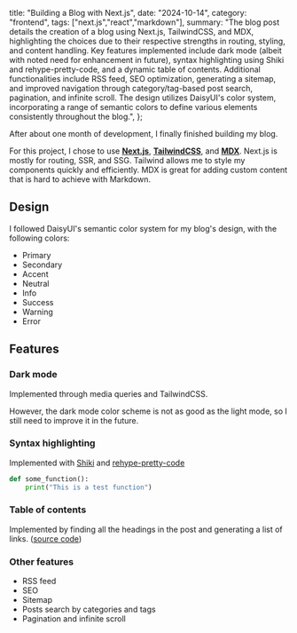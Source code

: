   title: "Building a Blog with Next.js",
  date: "2024-10-14",
  category: "frontend",
  tags: ["next.js","react","markdown"],
  summary: "The blog post details the creation of a blog using Next.js, TailwindCSS, and MDX, highlighting the choices due to their respective strengths in routing, styling, and content handling. Key features implemented include dark mode (albeit with noted need for enhancement in future), syntax highlighting using Shiki and rehype-pretty-code, and a dynamic table of contents. Additional functionalities include RSS feed, SEO optimization, generating a sitemap, and improved navigation through category/tag-based post search, pagination, and infinite scroll. The design utilizes DaisyUI's color system, incorporating a range of semantic colors to define various elements consistently throughout the blog.",
};

After about one month of development, I finally finished building my blog.

For this project, I chose to use **[Next.js](https://nextjs.org)**, **[TailwindCSS](https://tailwindcss.com)**, and **[MDX](https://mdxjs.com)**.
Next.js is mostly for routing, SSR, and SSG.
Tailwind allows me to style my components quickly and efficiently.
MDX is great for adding custom content that is hard to achieve with Markdown.

## Design

I followed DaisyUI's semantic color system for my blog's design, with the following colors:

- <span className="badge badge-xs badge-primary mr-1" /> Primary
- <span className="badge badge-xs badge-secondary mr-1" /> Secondary
- <span className="badge badge-xs badge-accent mr-1" /> Accent
- <span className="badge badge-xs badge-neutral mr-1" /> Neutral
- <span className="badge badge-xs badge-info mr-1" /> Info
- <span className="badge badge-xs badge-success mr-1" /> Success
- <span className="badge badge-xs badge-warning mr-1" /> Warning
- <span className="badge badge-xs badge-error mr-1" /> Error

## Features

### Dark mode

Implemented through media queries and TailwindCSS.

However, the dark mode color scheme is not as good as the light mode, so I still need to improve it in the future.

### Syntax highlighting

Implemented with [Shiki](https://shiki.style) and [rehype-pretty-code](https://rehype-pretty.pages.dev)

```python showLineNumbers {2}
def some_function():
    print("This is a test function")
```

### Table of contents

Implemented by finding all the headings in the post and generating a list of links.
([source code](https://github.com/BrandenXia/blog/blob/main/src/app/(app)/posts/%5Bslug%5D/_components/toc.tsx))

### Other features

- RSS feed
- SEO
- Sitemap
- Posts search by categories and tags
- Pagination and infinite scroll
